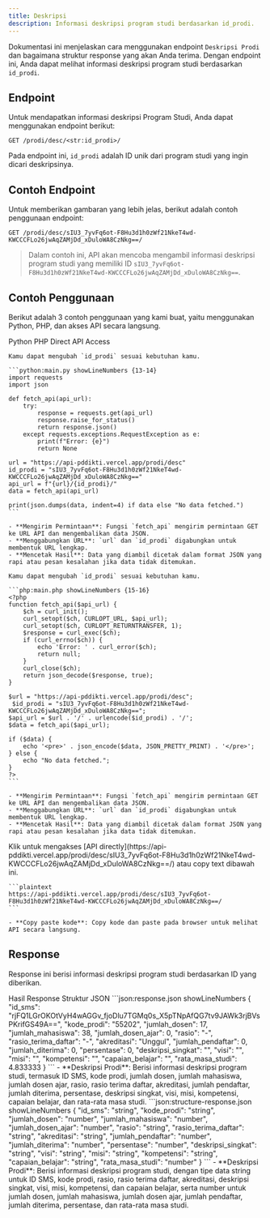```yaml
---
title: Deskripsi
description: Informasi deskripsi program studi berdasarkan id_prodi.
---
```


Dokumentasi ini menjelaskan cara menggunakan endpoint `Deskripsi Prodi` dan bagaimana struktur response yang akan Anda terima. Dengan endpoint ini, Anda dapat melihat informasi deskripsi program studi berdasarkan `id_prodi`.

## Endpoint

Untuk mendapatkan informasi deskripsi Program Studi, Anda dapat menggunakan endpoint berikut:

```plaintext
GET /prodi/desc/<str:id_prodi>/
```

Pada endpoint ini, `id_prodi` adalah ID unik dari program studi yang ingin dicari deskripsinya.

## Contoh Endpoint

Untuk memberikan gambaran yang lebih jelas, berikut adalah contoh penggunaan endpoint:

```plaintext
GET /prodi/desc/sIU3_7yvFq6ot-F8Hu3d1h0zWf21NkeT4wd-KWCCCFLo26jwAqZAMjDd_xDuloWA8CzNkg==/
```

> Dalam contoh ini, API akan mencoba mengambil informasi deskripsi program studi yang memiliki ID `sIU3_7yvFq6ot-F8Hu3d1h0zWf21NkeT4wd-KWCCCFLo26jwAqZAMjDd_xDuloWA8CzNkg==`.

## Contoh Penggunaan

Berikut adalah 3 contoh penggunaan yang kami buat, yaitu menggunakan Python, PHP, dan akses API secara langsung.

<Tabs defaultValue="python" className="pt-5 pb-1">
  <TabsList>
    <TabsTrigger value="python">Python</TabsTrigger>
    <TabsTrigger value="php">PHP</TabsTrigger>
    <TabsTrigger value="direct">Direct API Access</TabsTrigger>
  </TabsList>
  <TabsContent value="python">

    Kamu dapat mengubah `id_prodi` sesuai kebutuhan kamu.

    ```python:main.py showLineNumbers {13-14}
    import requests
    import json

    def fetch_api(api_url):
        try:
            response = requests.get(api_url)
            response.raise_for_status()
            return response.json()
        except requests.exceptions.RequestException as e:
            print(f"Error: {e}")
            return None

    url = "https://api-pddikti.vercel.app/prodi/desc"
    id_prodi = "sIU3_7yvFq6ot-F8Hu3d1h0zWf21NkeT4wd-KWCCCFLo26jwAqZAMjDd_xDuloWA8CzNkg=="
    api_url = f"{url}/{id_prodi}/"
    data = fetch_api(api_url)

    print(json.dumps(data, indent=4) if data else "No data fetched.")
    ```

    - **Mengirim Permintaan**: Fungsi `fetch_api` mengirim permintaan GET ke URL API dan mengembalikan data JSON.
    - **Menggabungkan URL**: `url` dan `id_prodi` digabungkan untuk membentuk URL lengkap.
    - **Mencetak Hasil**: Data yang diambil dicetak dalam format JSON yang rapi atau pesan kesalahan jika data tidak ditemukan.
  </TabsContent>
  <TabsContent value="php">

    Kamu dapat mengubah `id_prodi` sesuai kebutuhan kamu.

    ```php:main.php showLineNumbers {15-16}
    <?php
    function fetch_api($api_url) {
        $ch = curl_init();
        curl_setopt($ch, CURLOPT_URL, $api_url);
        curl_setopt($ch, CURLOPT_RETURNTRANSFER, 1);
        $response = curl_exec($ch);
        if (curl_errno($ch)) {
            echo 'Error: ' . curl_error($ch);
            return null;
        }
        curl_close($ch);
        return json_decode($response, true);
    }

    $url = "https://api-pddikti.vercel.app/prodi/desc";
     $id_prodi = "sIU3_7yvFq6ot-F8Hu3d1h0zWf21NkeT4wd-KWCCCFLo26jwAqZAMjDd_xDuloWA8CzNkg==";
    $api_url = $url . '/' . urlencode($id_prodi) . '/';
    $data = fetch_api($api_url);

    if ($data) {
        echo '<pre>' . json_encode($data, JSON_PRETTY_PRINT) . '</pre>';
    } else {
        echo "No data fetched.";
    }
    ?>
    ```

    - **Mengirim Permintaan**: Fungsi `fetch_api` mengirim permintaan GET ke URL API dan mengembalikan data JSON.
    - **Menggabungkan URL**: `url` dan `id_prodi` digabungkan untuk membentuk URL lengkap.
    - **Mencetak Hasil**: Data yang diambil dicetak dalam format JSON yang rapi atau pesan kesalahan jika data tidak ditemukan.
  </TabsContent>
  <TabsContent value="direct">
    Klik untuk mengakses [API directly](https://api-pddikti.vercel.app/prodi/desc/sIU3_7yvFq6ot-F8Hu3d1h0zWf21NkeT4wd-KWCCCFLo26jwAqZAMjDd_xDuloWA8CzNkg==/) atau copy text dibawah ini.

    ```plaintext
    https://api-pddikti.vercel.app/prodi/desc/sIU3_7yvFq6ot-F8Hu3d1h0zWf21NkeT4wd-KWCCCFLo26jwAqZAMjDd_xDuloWA8CzNkg==/
    ```

    - **Copy paste kode**: Copy kode dan paste pada browser untuk melihat API secara langsung.
  </TabsContent>
</Tabs>

## Response

Response ini berisi informasi deskripsi program studi berdasarkan ID yang diberikan.

<Tabs defaultValue="hasil" className="pt-5 pb-1">
  <TabsList>
    <TabsTrigger value="hasil">Hasil Response</TabsTrigger>
    <TabsTrigger value="struktur">Struktur JSON</TabsTrigger>
  </TabsList>
  <TabsContent value="hasil">
    ```json:response.json showLineNumbers
    {
      "id_sms": "rjFQ1LGrOKOtVyH4wAGGv_fjoDlu7TGMq0s_X5pTNpAfQG7tv9JAWk3rjBVsPKrifGS49A==",
      "kode_prodi": "55202",
      "jumlah_dosen": 17,
      "jumlah_mahasiswa": 38,
      "jumlah_dosen_ajar": 0,
      "rasio": "-",
      "rasio_terima_daftar": "-",
      "akreditasi": "Unggul",
      "jumlah_pendaftar": 0,
      "jumlah_diterima": 0,
      "persentase": 0,
      "deskripsi_singkat": "",
      "visi": "",
      "misi": "",
      "kompetensi": "",
      "capaian_belajar": "",
      "rata_masa_studi": 4.833333
    }
    ```
    - **Deskripsi Prodi**: Berisi informasi deskripsi program studi, termasuk ID SMS, kode prodi, jumlah dosen, jumlah mahasiswa, jumlah dosen ajar, rasio, rasio terima daftar, akreditasi, jumlah pendaftar, jumlah diterima, persentase, deskripsi singkat, visi, misi, kompetensi, capaian belajar, dan rata-rata masa studi.
  </TabsContent>
  <TabsContent value="struktur">
    ```json:structure-response.json showLineNumbers
    {
        "id_sms": "string",
        "kode_prodi": "string",
        "jumlah_dosen": "number",
        "jumlah_mahasiswa": "number",
        "jumlah_dosen_ajar": "number",
        "rasio": "string",
        "rasio_terima_daftar": "string",
        "akreditasi": "string",
         "jumlah_pendaftar": "number",
        "jumlah_diterima": "number",
        "persentase": "number",
        "deskripsi_singkat": "string",
        "visi": "string",
        "misi": "string",
        "kompetensi": "string",
        "capaian_belajar": "string",
         "rata_masa_studi": "number"
    }
    ```
    - **Deskripsi Prodi**: Berisi informasi deskripsi program studi, dengan tipe data string untuk ID SMS, kode prodi, rasio, rasio terima daftar, akreditasi, deskripsi singkat, visi, misi, kompetensi, dan capaian belajar, serta number untuk jumlah dosen, jumlah mahasiswa, jumlah dosen ajar, jumlah pendaftar, jumlah diterima, persentase, dan rata-rata masa studi.
  </TabsContent>
</Tabs>